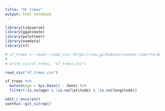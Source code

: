 ```yaml
---
title: "SF trees"
output: html_notebook
---
```


```r
library(tidyverse)
library(gganimate)
library(paletteer)
library(osmdata)
library(sf)
```

```r
# sf_trees <- readr::read_csv('https://raw.githubusercontent.com/rfordatascience/tidytuesday/master/data/2020/2020-01-28/sf_trees.csv')
# 
# write_csv(sf_trees, "sf_trees.csv")

read_csv("sf_trees.csv")
```

```r
sf_trees %>% 
  mutate(age = Sys.Date() - date) %>% 
  filter(!is.na(age) & !is.na(latitude) & !is.na(longitude)) 

```
```r
edit_r_environ()
usethis::git_sitrep()
```

